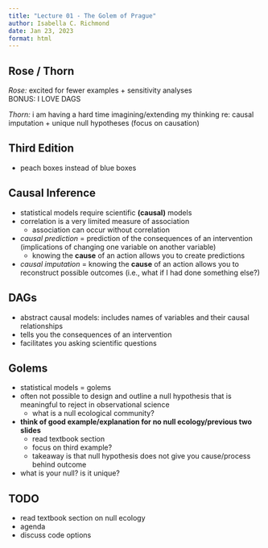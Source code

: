 ```yaml
---
title: "Lecture 01 - The Golem of Prague"
author: Isabella C. Richmond
date: Jan 23, 2023
format: html
---
```


## Rose / Thorn

*Rose:* excited for fewer examples + sensitivity analyses\
BONUS: I LOVE DAGS

*Thorn:* i am having a hard time imagining/extending my thinking re: causal imputation + unique null hypotheses (focus on causation)

## Third Edition

-   peach boxes instead of blue boxes

## Causal Inference

-   statistical models require scientific **(causal)** models
-   correlation is a very limited measure of association
    -   association can occur without correlation
-   *causal prediction* = prediction of the consequences of an intervention (implications of changing one variable on another variable)
    -   knowing the **cause** of an action allows you to create predictions
-   *causal imputation* = knowing the **cause** of an action allows you to reconstruct possible outcomes (i.e., what if I had done something else?)

## DAGs

-   abstract causal models: includes names of variables and their causal relationships
-   tells you the consequences of an intervention
-   facilitates you asking scientific questions

## Golems

-   statistical models = golems
-   often not possible to design and outline a null hypothesis that is meaningful to reject in observational science
    -   what is a null ecological community?
-   **think of good example/explanation for no null ecology/previous two slides**
    -   read textbook section
    -   focus on third example?
    -   takeaway is that null hypothesis does not give you cause/process behind outcome
-   what is your null? is it unique?

## TODO

-   read textbook section on null ecology
-   agenda
-   discuss code options
